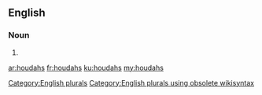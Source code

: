 ==English==

===Noun===
{{head|en}}

# {{plural of|houdah}}

[[Category:English plurals]][[Category:English plurals using obsolete wikisyntax]]

[[ar:houdahs]]
[[fr:houdahs]]
[[ku:houdahs]]
[[my:houdahs]]